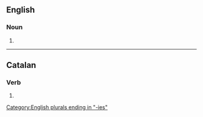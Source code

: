 ==English==

===Noun===
{{head|en|noun form}}

# {{plural of|en|actuary}}

[[Category:English plurals ending in "-ies"]]

----

==Catalan==

===Verb===
{{head|ca|verb form}}

# {{ca-verb form of|p=2|n=sg|m=cond|actuar}}